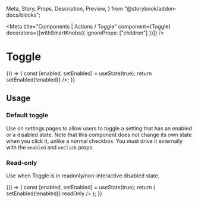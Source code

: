   Meta,
  Story,
  Props,
  Description,
  Preview,
} from "@storybook/addon-docs/blocks";

<Meta
  title="Components | Actions / Toggle"
  component={Toggle}
  decorators={[withSmartKnobs({ ignoreProps: ["children"] })]}
/>

# Toggle

<Description of={Toggle} />

<Preview withToolbar>
  <Story name="Example">
    {() => {
      const [enabled, setEnabled] = useState(true);
      return <Toggle enabled={enabled} onClick={() => setEnabled(!enabled)} />;
    }}
  </Story>
</Preview>

<Props of={Toggle} />

## Usage

### Default toggle

Use on settings pages to allow users to toggle a setting that has an enabled or a disabled
state. Note that this component does not change its own state when you click it, unlike a
normal checkbox. You must drive it externally with the `enabled` and `onClick` props.

### Read-only

Use when Toggle is in readonly/non-interactive disabled state.

<Preview>
  <Story name="Disabled">
    {() => {
      const [enabled, setEnabled] = useState(true);
      return (
        <Toggle
          enabled={enabled}
          onClick={() => setEnabled(!enabled)}
          readOnly
        />
      );
    }}
  </Story>
</Preview>
